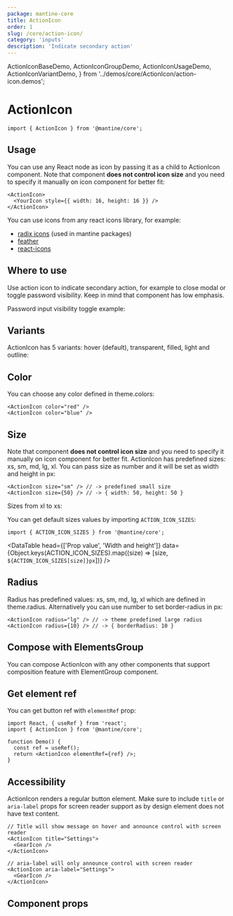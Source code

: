 ```yaml
---
package: mantine-core
title: ActionIcon
order: 1
slug: /core/action-icon/
category: 'inputs'
description: 'Indicate secondary action'
---
```


  ActionIconBaseDemo,
  ActionIconGroupDemo,
  ActionIconUsageDemo,
  ActionIconVariantDemo,
} from '../demos/core/ActionIcon/action-icon.demos';

# ActionIcon

<PageHeader
  source="mantine-core/src/ActionIcon/ActionIcon.tsx"
  docs="core/ActionIcon.mdx"
  package="@mantine/core"
/>

```tsx
import { ActionIcon } from '@mantine/core';
```

## Usage

You can use any React node as icon by passing it as a child to ActionIcon component.
Note that component **does not control icon size** and you need to specify it manually on icon component for better fit:

```tsx
<ActionIcon>
  <YourIcon style={{ width: 16, height: 16 }} />
</ActionIcon>
```

You can use icons from any react icons library, for example:

- [radix icons](https://icons.modulz.app/) (used in mantine packages)
- [feather](https://feathericons.com/)
- [react-icons](https://react-icons.github.io/react-icons)

<ActionIconBaseDemo />

## Where to use

Use action icon to indicate secondary action, for example to close modal or toggle password visibility. Keep in mind that component has low emphasis.

Password input visibility toggle example:

<ActionIconUsageDemo />

## Variants

ActionIcon has 5 variants: hover (default), transparent, filled, light and outline:

<ActionIconVariantDemo />

## Color

You can choose any color defined in <GatsbyLink to="/pages/theming/#colors">theme.colors</GatsbyLink>:

```tsx
<ActionIcon color="red" />
<ActionIcon color="blue" />
```

<ActionIconColorsDemo />

## Size

Note that component **does not control icon size** and you need to specify it manually on icon component for better fit.
ActionIcon has predefined sizes: xs, sm, md, lg, xl.
You can pass size as number and it will be set as width and height in px:

```tsx
<ActionIcon size="sm" /> // -> predefined small size
<ActionIcon size={50} /> // -> { width: 50, height: 50 }
```

Sizes from xl to xs:

<ActionIconSizesDemo />

You can get default sizes values by importing `ACTION_ICON_SIZES`:

```tsx
import { ACTION_ICON_SIZES } from '@mantine/core';
```

<DataTable
  head={['Prop value', 'Width and height']}
  data={Object.keys(ACTION_ICON_SIZES).map((size) => [size, `${ACTION_ICON_SIZES[size]}px`])}
/>

## Radius

Radius has predefined values: xs, sm, md, lg, xl which are defined in <GatsbyLink to="/pages/theming/">theme.radius</GatsbyLink>.
Alternatively you can use number to set border-radius in px:

```tsx
<ActionIcon radius="lg" /> // -> theme predefined large radius
<ActionIcon radius={10} /> // -> { borderRadius: 10 }
```

<ActionIconConfigurator />

## Compose with ElementsGroup

You can compose ActionIcon with any other components that support composition feature with <GatsbyLink to="/core/elements-group">ElementGroup</GatsbyLink> component.

<ActionIconGroupDemo />

## Get element ref

You can get button ref with `elementRef` prop:

```tsx
import React, { useRef } from 'react';
import { ActionIcon } from '@mantine/core';

function Demo() {
  const ref = useRef();
  return <ActionIcon elementRef={ref} />;
}
```

## Accessibility

ActionIcon renders a regular button element.
Make sure to include `title` or `aria-label` props for screen reader support
as by design element does not have text content.

```tsx
// Title will show message on hover and announce control with screen reader
<ActionIcon title="Settings">
  <GearIcon />
</ActionIcon>

// aria-label will only announce control with screen reader
<ActionIcon aria-label="Settings">
  <GearIcon />
</ActionIcon>
```

## Component props

<PropsTable component="ActionIcon" />
